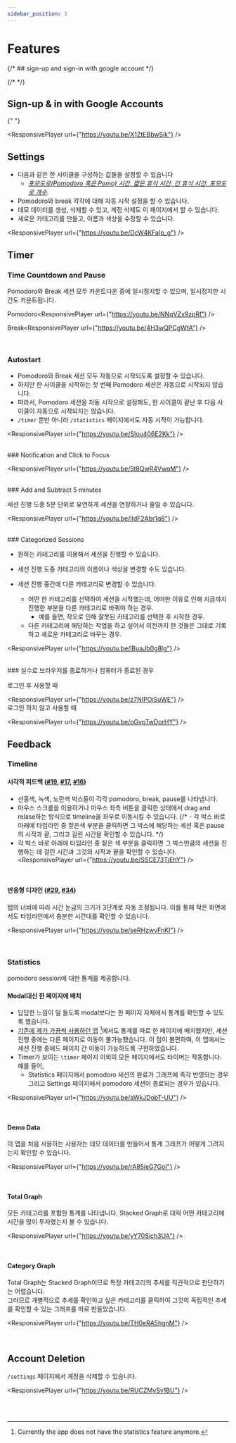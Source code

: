 ```yaml
---
sidebar_position: 3
---
```



# Features

{/* ## sign-up and sign-in with google account */}

{/* <reactplayer playing={false} controls url="https://youtu.be/zjkvubfuuwi" /> */}

## Sign-up & in with Google Accounts

{" "}

<ResponsivePlayer url={"https://youtu.be/X1ZtEBbwSik"} />

## Settings

- 다음과 같은 한 사이클을 구성하는 값들을 설정할 수 있습니다
  - _<u>포모도로(Pomodoro 혹은 Pomo) 시간, 짧은 휴식 시간, 긴 휴식 시간, 포모도로 개수</u>._
- Pomodoro와 break 각각에 대해 자동 시작 설정을 할 수 있습니다.
- 데모 데이터를 생성, 삭제할 수 있고, 계정 삭제도 이 페이지에서 할 수 있습니다.
- 새로운 카테고리를 만들고, 이름과 색상을 수정할 수 있습니다.

<ResponsivePlayer url={"https://youtu.be/DcW4KFaIp_g"} />

## Timer

### Time Countdown and Pause

Pomodoro와 Break 세션 모두 카운트다운 중에 일시정지할 수 있으며, 일시정지한 시간도 카운트됩니다.

Pomodoro<ResponsivePlayer url={"https://youtu.be/NNqVZx9zpRI"} />

Break<ResponsivePlayer url={"https://youtu.be/4H3wQPCgWtA"} />

<br />

### Autostart

- Pomodoro와 Break 세션 모두 자동으로 시작되도록 설정할 수 있습니다.
- 하지만 한 사이클을 시작하는 첫 번째 Pomodoro 세션은 자동으로 시작되지 않습니다.
- 따라서, Pomodoro 세션을 자동 시작으로 설정해도, 한 사이클이 끝난 후 다음 사이클이 자동으로 시작되지는 않습니다.
- `/timer` 뿐만 아니라 `/statistics` 페이지에서도 자동 시작이 가능합니다.

<ResponsivePlayer url={"https://youtu.be/SIou406E2Kk"} />

<br />
### Notification and Click to Focus

<ResponsivePlayer url={"https://youtu.be/5t8QwR4VwqM"} />

<br />
### Add and Subtract 5 minutes

세션 진행 도중 5분 단위로 유연하게 세션을 연장하거나 줄일 수 있습니다.

<ResponsivePlayer url={"https://youtu.be/IldF2Abr1q8"} />

<br />
### Categorized Sessions

- 원하는 카테고리를 이용해서 세션을 진행할 수 있습니다.
- 세션 진행 도중 카테고리의 이름이나 색상을 변경할 수도 있습니다.
- 세션 진행 중간에 다른 카테고리로 변경할 수 있습니다.

  - 어떤 한 카테고리를 선택하여 세션을 시작했는데, 어떠한 이유로 인해 지금까지 진행한 부분을 다른 카테고리로 바꿔야 하는 경우.
    - 예를 들면, 착오로 인해 잘못된 카테고리를 선택한 후 시작한 경우.
  - 다른 카테고리에 해당하는 작업을 하고 싶어서 이전까지 한 것들은 그대로 기록하고 새로운 카테고리로 바꾸는 경우.

<ResponsivePlayer url={"https://youtu.be/lBuaJb0g8lg"} />

<br />
### 실수로 브라우저를 종료하거나 컴퓨터가 종료된 경우

로그인 후 사용할 때

<ResponsivePlayer url={"https://youtu.be/z7NIPOiSuWE"} />
<br />
로그인 하지 않고 사용할 때

<ResponsivePlayer url={"https://youtu.be/oGvpTwDorHY"} />

## Feedback

### Timeline

#### 시각적 피드백 ([#19](https://github.com/Yonghwan-Song/pomodoro/issues/19#issue-1889540231), [#17](https://github.com/Yonghwan-Song/pomodoro/issues/17#issue-1880056222), [#16](https://github.com/Yonghwan-Song/pomodoro/issues/16#issue-1842505127))

- 선홍색, 녹색, 노란색 박스들이 각각 pomodoro, break, pause를 나타냅니다.
- 마우스 스크롤을 이용하거나 마우스 좌측 버튼을 클릭한 상태에서 drag and relase하는 방식으로 timeline을 좌우로 이동시킬 수 있습니다.
  {/* - 각 박스 바로 아래에 타임라인 중 짙은색 부분을 클릭하면 그 박스에 해당하는 세션 혹은 pause의 시작과 끝, 그리고 걸린 시간을 확인할 수 있습니다. */}
- 각 박스 바로 아래에 타임라인 중 짙은 색 부분을 클릭하면 그 박스만큼의 세션을 진행하는 데 걸린 시간과 그것의 시작과 끝을 확인할 수 있습니다.
  <ResponsivePlayer url={"https://youtu.be/SSCE73TjEhY"} />

<br />

#### 반응형 디자인 ([#29](https://github.com/Yonghwan-Song/pomodoro/issues/29#issue-1994595288), [#34](https://github.com/Yonghwan-Song/pomodoro/issues/34#issue-2027875141))

탭의 너비에 따라 시간 눈금의 크기가 3단계로 자동 조정됩니다. 이를 통해 작은 화면에서도 타임라인에서 충분한 시간대를 확인할 수 있습니다.

<ResponsivePlayer url={"https://youtu.be/seRHzwvFnKI"} />

<br />

### Statistics

pomodoro session에 대한 통계를 제공합니다.

#### Modal대신 한 페이지에 배치

- 답답한 느낌이 덜 들도록 modal보다는 한 페이지 자체에서 통계를 확인할 수 있도록 했습니다.
- [기존에 제가 가끔씩 사용하던 앱](https://pomodor.app/) [^1]에서도 통계를 따로 한 페이지에 배치했지만, 세션 진행 중에는 다른 페이지로 이동이 불가능했습니다. 이 점이 불편하여, 이 앱에서는 세션 진행 중에도 페이지 간 이동이 가능하도록 구현하였습니다.
- Timer가 보이는 `\timer` 페이지 이외의 모든 페이지에서도 타이머는 작동합니다. 예를 들어,
  - Statistics 페이지에서 pomodoro 세션의 완료가 그래프에 즉각 반영되는 경우 그리고 Settings 페이지에서 pomodoro 세션이 종료되는 경우가 있습니다.

<ResponsivePlayer url={"https://youtu.be/aWkJDobT-UU"} />

<br />

#### Demo Data

이 앱을 처음 사용하는 사용자는 데모 데이터를 만들어서 통계 그래프가 어떻게 그려지는지 확인할 수 있습니다.

<ResponsivePlayer url={"https://youtu.be/rA85ieG7GoI"} />

<br />

#### Total Graph

모든 카테고리를 포함한 통계를 나타냅니다. Stacked Graph로 대략 어떤 카테고리에 시간을 많이 투자했는지 볼 수 있습니다.

<ResponsivePlayer url={"https://youtu.be/yY70Sjch3UA"} />

<br />

#### Category Graph

Total Graph는 Stacked Graph이므로 특정 카테고리의 추세를 직관적으로 판단하기는 어렵습니다.  
그러므로 개별적으로 추세를 확인하고 싶은 카테고리를 클릭하여 그것의 독립적인 추세를 확인할 수 있는 그래프를 따로 만들었습니다.

<ResponsivePlayer url={"https://youtu.be/TH0eRA5hgnM"} />

<br />

## Account Deletion

`/settings` 페이지에서 계정을 삭제할 수 있습니다.

<ResponsivePlayer url={"https://youtu.be/RUCZMySv1BU"} />

<br />
<br />

[^1]: Currently the app does not have the statistics feature anymore.
